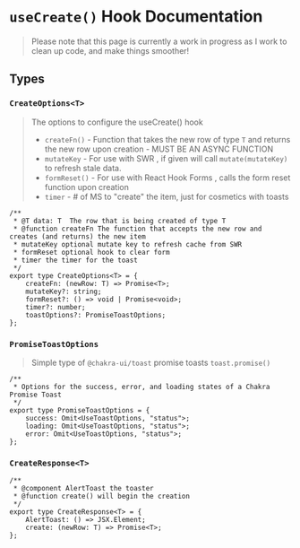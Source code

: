 # `useCreate()` Hook Documentation

> Please note that this page is currently a work in progress as I work to clean up code, and make things smoother!

## Types

### `CreateOptions<T>`

> The options to configure the useCreate() hook
>
> - `createFn()` - Function that takes the new row of type `T` and returns the new row upon creation - MUST BE AN ASYNC FUNCTION
> - `mutateKey` - For use with SWR , if given will call `mutate(mutateKey)` to refresh stale data.
> - `formReset()` - For use with React Hook Forms , calls the form reset function upon creation
> - `timer` - # of MS to "create" the item, just for cosmetics with toasts

```tsx
/**
 * @T data: T  The row that is being created of type T
 * @function createFn The function that accepts the new row and creates (and returns) the new item
 * mutateKey optional mutate key to refresh cache from SWR
 * formReset optional hook to clear form
 * timer the timer for the toast
 */
export type CreateOptions<T> = {
	createFn: (newRow: T) => Promise<T>;
	mutateKey?: string;
	formReset?: () => void | Promise<void>;
	timer?: number;
	toastOptions?: PromiseToastOptions;
};
```

### `PromiseToastOptions`

> Simple type of `@chakra-ui/toast` promise toasts
> `toast.promise()`

```tsx
/**
 * Options for the success, error, and loading states of a Chakra Promise Toast
 */
export type PromiseToastOptions = {
	success: Omit<UseToastOptions, "status">;
	loading: Omit<UseToastOptions, "status">;
	error: Omit<UseToastOptions, "status">;
};
```

### `CreateResponse<T>`

```tsx
/**
 * @component AlertToast the toaster
 * @function create() will begin the creation
 */
export type CreateResponse<T> = {
	AlertToast: () => JSX.Element;
	create: (newRow: T) => Promise<T>;
};
```
